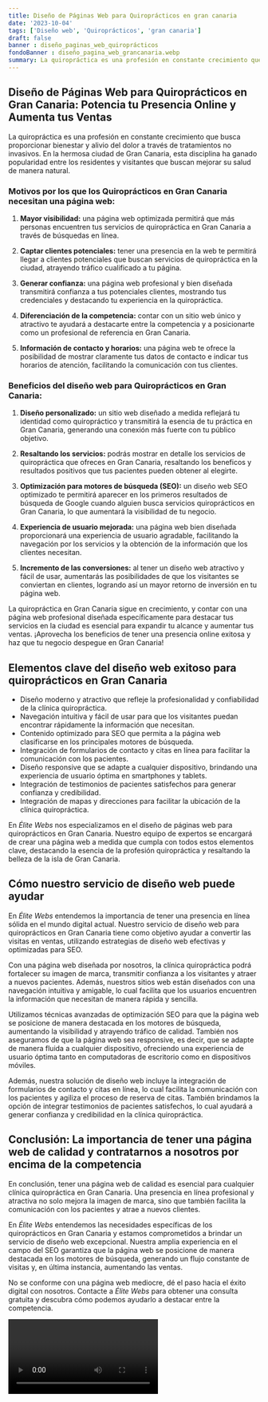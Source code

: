 ```yaml
---
title: Diseño de Páginas Web para Quiroprácticos en gran canaria
date: '2023-10-04'
tags: ['Diseño web', 'Quiroprácticos', 'gran canaria']
draft: false
banner : diseño_paginas_web_quiroprácticos
fondoBanner : diseño_pagina_web_grancanaria.webp
summary: La quiropráctica es una profesión en constante crecimiento que busca proporcionar bienestar y alivio del dolor a través de tratamientos no invasivos. En la hermosa ciudad de Gran Canaria, esta disciplina ha ganado popularidad entre los residentes y visitantes que buscan mejorar su salud de manera natural. 
---
```


## Diseño de Páginas Web para Quiroprácticos en Gran Canaria: Potencia tu Presencia Online y Aumenta tus Ventas

La quiropráctica es una profesión en constante crecimiento que busca proporcionar bienestar y alivio del dolor a través de tratamientos no invasivos. En la hermosa ciudad de Gran Canaria, esta disciplina ha ganado popularidad entre los residentes y visitantes que buscan mejorar su salud de manera natural. 

### Motivos por los que los Quiroprácticos en Gran Canaria necesitan una página web:

1. **Mayor visibilidad:** una página web optimizada permitirá que más personas encuentren tus servicios de quiropráctica en Gran Canaria a través de búsquedas en línea. 

2. **Captar clientes potenciales:** tener una presencia en la web te permitirá llegar a clientes potenciales que buscan servicios de quiropráctica en la ciudad, atrayendo tráfico cualificado a tu página.

3. **Generar confianza:** una página web profesional y bien diseñada transmitirá confianza a tus potenciales clientes, mostrando tus credenciales y destacando tu experiencia en la quiropráctica.

4. **Diferenciación de la competencia:** contar con un sitio web único y atractivo te ayudará a destacarte entre la competencia y a posicionarte como un profesional de referencia en Gran Canaria.

5. **Información de contacto y horarios:** una página web te ofrece la posibilidad de mostrar claramente tus datos de contacto e indicar tus horarios de atención, facilitando la comunicación con tus clientes.

### Beneficios del diseño web para Quiroprácticos en Gran Canaria:

1. **Diseño personalizado:** un sitio web diseñado a medida reflejará tu identidad como quiropráctico y transmitirá la esencia de tu práctica en Gran Canaria, generando una conexión más fuerte con tu público objetivo.

2. **Resaltando los servicios:** podrás mostrar en detalle los servicios de quiropráctica que ofreces en Gran Canaria, resaltando los beneficos y resultados positivos que tus pacientes pueden obtener al elegirte.

3. **Optimización para motores de búsqueda (SEO):** un diseño web SEO optimizado te permitirá aparecer en los primeros resultados de búsqueda de Google cuando alguien busca servicios quiroprácticos en Gran Canaria, lo que aumentará la visibilidad de tu negocio.

4. **Experiencia de usuario mejorada:** una página web bien diseñada proporcionará una experiencia de usuario agradable, facilitando la navegación por los servicios y la obtención de la información que los clientes necesitan.

5. **Incremento de las conversiones:** al tener un diseño web atractivo y fácil de usar, aumentarás las posibilidades de que los visitantes se conviertan en clientes, logrando así un mayor retorno de inversión en tu página web.

La quiropráctica en Gran Canaria sigue en crecimiento, y contar con una página web profesional diseñada específicamente para destacar tus servicios en la ciudad es esencial para expandir tu alcance y aumentar tus ventas. ¡Aprovecha los beneficios de tener una presencia online exitosa y haz que tu negocio despegue en Gran Canaria!

<GifSeo />

<Cta />

## Elementos clave del diseño web exitoso para quiroprácticos en Gran Canaria

- Diseño moderno y atractivo que refleje la profesionalidad y confiabilidad de la clínica quiropráctica.
- Navegación intuitiva y fácil de usar para que los visitantes puedan encontrar rápidamente la información que necesitan.
- Contenido optimizado para SEO que permita a la página web clasificarse en los principales motores de búsqueda.
- Integración de formularios de contacto y citas en línea para facilitar la comunicación con los pacientes.
- Diseño responsive que se adapte a cualquier dispositivo, brindando una experiencia de usuario óptima en smartphones y tablets.
- Integración de testimonios de pacientes satisfechos para generar confianza y credibilidad.
- Integración de mapas y direcciones para facilitar la ubicación de la clínica quiropráctica.

En *Élite Webs* nos especializamos en el diseño de páginas web para quiroprácticos en Gran Canaria. Nuestro equipo de expertos se encargará de crear una página web a medida que cumpla con todos estos elementos clave, destacando la esencia de la profesión quiropráctica y resaltando la belleza de la isla de Gran Canaria.

## Cómo nuestro servicio de diseño web puede ayudar

En *Élite Webs* entendemos la importancia de tener una presencia en línea sólida en el mundo digital actual. Nuestro servicio de diseño web para quiroprácticos en Gran Canaria tiene como objetivo ayudar a convertir las visitas en ventas, utilizando estrategias de diseño web efectivas y optimizadas para SEO.

Con una página web diseñada por nosotros, la clínica quiropráctica podrá fortalecer su imagen de marca, transmitir confianza a los visitantes y atraer a nuevos pacientes. Además, nuestros sitios web están diseñados con una navegación intuitiva y amigable, lo cual facilita que los usuarios encuentren la información que necesitan de manera rápida y sencilla.

Utilizamos técnicas avanzadas de optimización SEO para que la página web se posicione de manera destacada en los motores de búsqueda, aumentando la visibilidad y atrayendo tráfico de calidad. También nos aseguramos de que la página web sea responsive, es decir, que se adapte de manera fluida a cualquier dispositivo, ofreciendo una experiencia de usuario óptima tanto en computadoras de escritorio como en dispositivos móviles.

Además, nuestra solución de diseño web incluye la integración de formularios de contacto y citas en línea, lo cual facilita la comunicación con los pacientes y agiliza el proceso de reserva de citas. También brindamos la opción de integrar testimonios de pacientes satisfechos, lo cual ayudará a generar confianza y credibilidad en la clínica quiropráctica.

## Conclusión: La importancia de tener una página web de calidad y contratarnos a nosotros por encima de la competencia

En conclusión, tener una página web de calidad es esencial para cualquier clínica quiropráctica en Gran Canaria. Una presencia en línea profesional y atractiva no solo mejora la imagen de marca, sino que también facilita la comunicación con los pacientes y atrae a nuevos clientes.

En *Élite Webs* entendemos las necesidades específicas de los quiroprácticos en Gran Canaria y estamos comprometidos a brindar un servicio de diseño web excepcional. Nuestra amplia experiencia en el campo del SEO garantiza que la página web se posicione de manera destacada en los motores de búsqueda, generando un flujo constante de visitas y, en última instancia, aumentando las ventas.

No se conforme con una página web mediocre, dé el paso hacia el éxito digital con nosotros. Contacte a *Élite Webs* para obtener una consulta gratuita y descubra cómo podemos ayudarlo a destacar entre la competencia.

<Video />

<CtaBot job='Quiroprácticos' city='gran canaria'/>

<Gmaps query='gran canaria+españa+maps' />